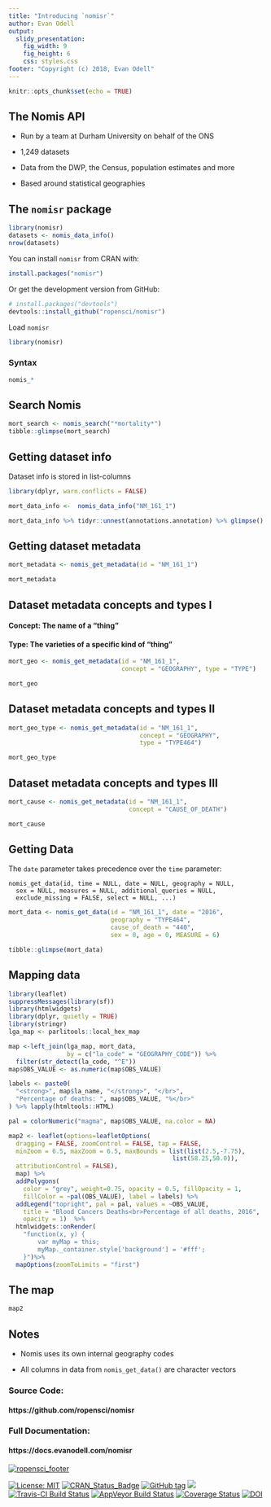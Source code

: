 ```yaml
---
title: "Introducing `nomisr`"
author: Evan Odell
output:
  slidy_presentation:
    fig_width: 9
    fig_height: 6
    css: styles.css
footer: "Copyright (c) 2018, Evan Odell"
---
```


```r
knitr::opts_chunk$set(echo = TRUE)
```



## The Nomis API

- Run by a team at Durham University on behalf of the ONS

- 1,249 datasets

- Data from the DWP, the Census, population estimates and more

- Based around statistical geographies

## The `nomisr` package


```r
library(nomisr)
datasets <- nomis_data_info()
nrow(datasets)
```

You can install `nomisr` from CRAN with:

```r
install.packages("nomisr")
```

Or get the development version from GitHub:

```r
# install.packages("devtools")
devtools::install_github("ropensci/nomisr")
```

Load `nomisr`

```r
library(nomisr)
```

### Syntax
```r
nomis_*
```


## Search Nomis

```r
mort_search <- nomis_search("*mortality*")
tibble::glimpse(mort_search)
```


## Getting dataset info

Dataset info is stored in list-columns

```r
library(dplyr, warn.conflicts = FALSE)
```


```r
mort_data_info <-  nomis_data_info("NM_161_1")

mort_data_info %>% tidyr::unnest(annotations.annotation) %>% glimpse()
```

## Getting dataset metadata

```r
mort_metadata <- nomis_get_metadata(id = "NM_161_1")
```


```r
mort_metadata
```

## Dataset metadata concepts and types I

#### Concept: The name of a "thing"

#### Type: The varieties of a specific kind of "thing"


```r
mort_geo <- nomis_get_metadata(id = "NM_161_1", 
                               concept = "GEOGRAPHY", type = "TYPE")
```


```r
mort_geo
```


## Dataset metadata concepts and types II

```r
mort_geo_type <- nomis_get_metadata(id = "NM_161_1", 
                                    concept = "GEOGRAPHY",
                                    type = "TYPE464")
```


```r
mort_geo_type
```


## Dataset metadata concepts and types III

```r

mort_cause <- nomis_get_metadata(id = "NM_161_1", 
                                 concept = "CAUSE_OF_DEATH")
```


```r
mort_cause
```

## Getting Data
<div class="notes">
The `date` parameter takes precedence over the `time` parameter: 
</div>


```
nomis_get_data(id, time = NULL, date = NULL, geography = NULL,
  sex = NULL, measures = NULL, additional_queries = NULL,
  exclude_missing = FALSE, select = NULL, ...)
```

```r
mort_data <- nomis_get_data(id = "NM_161_1", date = "2016",
                            geography = "TYPE464", 
                            cause_of_death = "440", 
                            sex = 0, age = 0, MEASURE = 6)
```

```r
tibble::glimpse(mort_data)
```


## Mapping data

```r
library(leaflet)
suppressMessages(library(sf))
library(htmlwidgets)
library(dplyr, quietly = TRUE)
library(stringr)
lga_map <- parlitools::local_hex_map

map <-left_join(lga_map, mort_data, 
                by = c("la_code" = "GEOGRAPHY_CODE")) %>% 
  filter(str_detect(la_code, "^E"))
map$OBS_VALUE <- as.numeric(map$OBS_VALUE)

labels <- paste0(
  "<strong>", map$la_name, "</strong>", "</br>",
  "Percentage of deaths: ", map$OBS_VALUE, "%</br>"
) %>% lapply(htmltools::HTML)

pal = colorNumeric("magma", map$OBS_VALUE, na.color = NA)

map2 <- leaflet(options=leafletOptions(
  dragging = FALSE, zoomControl = FALSE, tap = FALSE,
  minZoom = 6.5, maxZoom = 6.5, maxBounds = list(list(2.5,-7.75),
                                             list(58.25,50.0)),
  attributionControl = FALSE),
  map) %>%
  addPolygons(
    color = "grey", weight=0.75, opacity = 0.5, fillOpacity = 1,
    fillColor = ~pal(OBS_VALUE), label = labels) %>%
  addLegend("topright", pal = pal, values = ~OBS_VALUE,
    title = "Blood Cancers Deaths<br>Percentage of all deaths, 2016",
    opacity = 1)  %>% 
  htmlwidgets::onRender(
    "function(x, y) {
        var myMap = this;
        myMap._container.style['background'] = '#fff';
    }")%>% 
  mapOptions(zoomToLimits = "first")

```

## The map

```r
map2
```



## Notes

* Nomis uses its own internal geography codes

* All columns in data from `nomis_get_data()` are character vectors



### Source Code:

#### https://github.com/ropensci/nomisr

### Full Documentation:

#### https://docs.evanodell.com/nomisr


[![ropensci_footer](https://ropensci.org/public_images/ropensci_footer.png)](https://ropensci.org)

[![License: MIT](https://img.shields.io/badge/License-MIT-blue.svg)](https://opensource.org/licenses/MIT)
[![CRAN_Status_Badge](https://www.r-pkg.org/badges/version/nomisr)](https://cran.r-project.org/package=nomisr)
[![GitHub tag](https://img.shields.io/github/tag/ropensci/nomisr.svg)](https://github.com/ropensci/nomisr)
[![](https://cranlogs.r-pkg.org/badges/grand-total/nomisr)](https://dgrtwo.shinyapps.io/cranview/)
[![Travis-CI Build Status](https://travis-ci.org/ropensci/nomisr.svg?branch=master)](https://travis-ci.org/ropensci/nomisr)
[![AppVeyor Build Status](https://ci.appveyor.com/api/projects/status/githubmap/evanodell/nomisr?branch=master&svg=true)](https://ci.appveyor.com/project/evanodell/nomisr)
[![Coverage Status](https://img.shields.io/codecov/c/github/ropensci/nomisr/master.svg)](https://codecov.io/github/ropensci/nomisr?branch=master)
[![DOI](https://zenodo.org/badge/DOI/10.5281/zenodo.1246845.svg)](https://doi.org/10.5281/zenodo.1246845)

